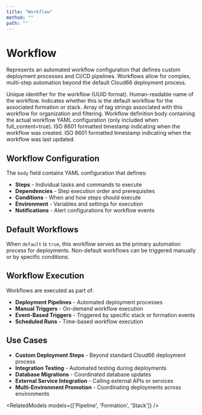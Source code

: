 ```yaml
---
title: "Workflow"
method: ""
path: ""
---
```


# Workflow

Represents an automated workflow configuration that defines custom deployment processes and CI/CD pipelines. Workflows allow for complex, multi-step automation beyond the default Cloud66 deployment process.

<Model>
<ModelProperty name="uid" type="string">
Unique identifier for the workflow (UUID format).
</ModelProperty>

<ModelProperty name="name" type="string">
Human-readable name of the workflow.
</ModelProperty>

<ModelProperty name="default" type="boolean">
Indicates whether this is the default workflow for the associated formation or stack.
</ModelProperty>

<ModelProperty name="tags" type="array">
Array of tag strings associated with this workflow for organization and filtering.
</ModelProperty>

<ModelProperty name="body" type="string">
Workflow definition body containing the actual workflow YAML configuration (only included when full_content=true).
</ModelProperty>

<ModelProperty name="created_at_iso" type="string">
ISO 8601 formatted timestamp indicating when the workflow was created.
</ModelProperty>

<ModelProperty name="updated_at_iso" type="string">
ISO 8601 formatted timestamp indicating when the workflow was last updated.
</ModelProperty>
</Model>

## Workflow Configuration

The `body` field contains YAML configuration that defines:
- **Steps** - Individual tasks and commands to execute
- **Dependencies** - Step execution order and prerequisites
- **Conditions** - When and how steps should execute
- **Environment** - Variables and settings for execution
- **Notifications** - Alert configurations for workflow events

## Default Workflows

When `default` is `true`, this workflow serves as the primary automation process for deployments. Non-default workflows can be triggered manually or by specific conditions.

## Workflow Execution

Workflows are executed as part of:
- **Deployment Pipelines** - Automated deployment processes
- **Manual Triggers** - On-demand workflow execution
- **Event-Based Triggers** - Triggered by specific stack or formation events
- **Scheduled Runs** - Time-based workflow execution

## Use Cases

- **Custom Deployment Steps** - Beyond standard Cloud66 deployment process
- **Integration Testing** - Automated testing during deployments
- **Database Migrations** - Coordinated database updates
- **External Service Integration** - Calling external APIs or services
- **Multi-Environment Promotion** - Coordinating deployments across environments

<RelatedModels models={['Pipeline', 'Formation', 'Stack']} />